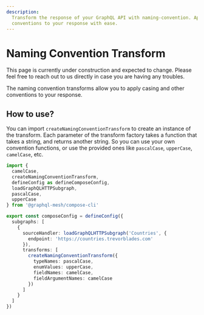 ```yaml
---
description:
  Transform the response of your GraphQL API with naming-convention. Apply casing and other
  conventions to your response with ease.
---
```



# Naming Convention Transform

<Callout>
  This page is currently under construction and expected to change. Please feel free to reach out to
  us directly in case you are having any troubles.
</Callout>

The naming convention transforms allow you to apply casing and other conventions to your response.

## How to use?

You can import `createNamingConventionTransform` to create an instance of the transform. Each
parameter of the transform factory takes a function that takes a string, and returns another string.
So you can use your own convention functions, or use the provided ones like `pascalCase`,
`upperCase`, `camelCase`, etc.

```ts filename="mesh.config.ts" {13-17}
import {
  camelCase,
  createNamingConventionTransform,
  defineConfig as defineComposeConfig,
  loadGraphQLHTTPSubgraph,
  pascalCase,
  upperCase
} from '@graphql-mesh/compose-cli'

export const composeConfig = defineConfig({
  subgraphs: [
    {
      sourceHandler: loadGraphQLHTTPSubgraph('Countries', {
        endpoint: 'https://countries.trevorblades.com'
      }),
      transforms: [
        createNamingConventionTransform({
          typeNames: pascalCase,
          enumValues: upperCase,
          fieldNames: camelCase,
          fieldArgumentNames: camelCase
        })
      ]
    }
  ]
})
```

